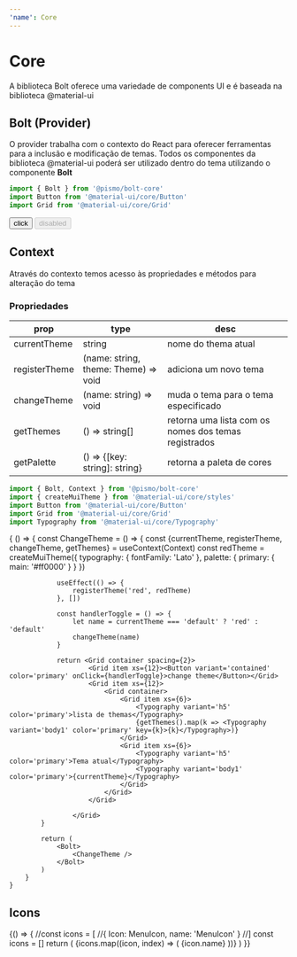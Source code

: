 ---
'name': Core
---



# Core

A biblioteca Bolt oferece uma variedade de components UI e é baseada na biblioteca @material-ui

## Bolt (Provider)

O provider trabalha com o contexto do React para oferecer ferramentas para a inclusão e modificação de temas.
Todos os componentes da biblioteca @material-ui poderá ser utilizado dentro do tema utilizando o componente **Bolt**

```javascript
import { Bolt } from '@pismo/bolt-core'
import Button from '@material-ui/core/Button'
import Grid from '@material-ui/core/Grid'
```

<Playground>
  <Bolt>
    <Grid container spacing={2}>
      <Grid item xs={6}>
        <Button variant='contained' color='primary'>
          click
        </Button>
      </Grid>
      <Grid item xs={6}>
        <Button variant='contained' color='primary' disabled>
          disabled
        </Button>
      </Grid>
    </Grid>
  </Bolt>
</Playground>

## Context

Através do contexto temos acesso às propriedades e métodos para alteração do tema

### Propriedades

| **prop**      | **type**                             | **desc**                                             |
| ------------- | ------------------------------------ | ---------------------------------------------------- |
| currentTheme  | string                               | nome do thema atual                                  |
| registerTheme | (name: string, theme: Theme) => void | adiciona um novo tema                                |
| changeTheme   | (name: string) => void               | muda o tema para o tema especificado                 |
| getThemes     | () => string[]                       | retorna uma lista com os nomes dos temas registrados |
| getPalette    | () => {[key: string]: string}        | retorna a paleta de cores                            |

```javascript
import { Bolt, Context } from '@pismo/bolt-core'
import { createMuiTheme } from '@material-ui/core/styles'
import Button from '@material-ui/core/Button'
import Grid from '@material-ui/core/Grid'
import Typography from '@material-ui/core/Typography'
```

<Playground>
    {
        () => {
            const ChangeTheme = () => {
                const {currentTheme, registerTheme, changeTheme, getThemes} = useContext(Context)
                const redTheme = createMuiTheme({
                    typography: {
                        fontFamily: 'Lato'
                    },
                    palette: {
                        primary: {
                            main: '#ff0000'
                        }
                    }
                })

                useEffect(() => {
                    registerTheme('red', redTheme)
                }, [])

                const handlerToggle = () => {
                    let name = currentTheme === 'default' ? 'red' : 'default'
                    changeTheme(name)
                }

                return <Grid container spacing={2}>
                        <Grid item xs={12}><Button variant='contained' color='primary' onClick={handlerToggle}>change theme</Button></Grid>
                        <Grid item xs={12}>
                            <Grid container>
                                <Grid item xs={6}>
                                    <Typography variant='h5' color='primary'>lista de themas</Typography>
                                    {getThemes().map(k => <Typography variant='body1' color='primary' key={k}>{k}</Typography>)}
                                </Grid>
                                <Grid item xs={6}>
                                    <Typography variant='h5' color='primary'>Tema atual</Typography>
                                    <Typography variant='body1' color='primary'>{currentTheme}</Typography>
                                </Grid>
                            </Grid>
                        </Grid>

                    </Grid>
            }

            return (
                <Bolt>
                    <ChangeTheme />
                </Bolt>
            )
        }
    }

</Playground>

## Icons

<Playground>
  {() => {
    //const icons = [
      //{ Icon: MenuIcon, name: 'MenuIcon' }
    //]
    const icons = []
    return (
      <Grid container spacing={2}>
        {icons.map((icon, index) => (
          <Grid key={`${icon.name}-${index}`} item xs={3}>
            <Box
              w={1}
              display='flex'
              alignItems='center'
              flexDirection='column'
            >
              <icon.Icon />
              <Box mt='5px'>
                <Typography variant='body1'>{icon.name}</Typography>
              </Box>
            </Box>
          </Grid>
        ))}
      </Grid>
    )
  }}
</Playground>
